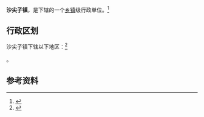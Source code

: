 {{中国乡级行政区|21/05/22/103/000}}

'''沙尖子镇'''，是{{PRC admin/fullname|21/05/22/103/000|3}}下辖的一个[[乡镇|乡镇]]级行政单位。<ref>{{PRC admin/ref sgc|{{PRC admin/parent|21/05/22/103/000}}}}</ref>

== 行政区划 ==

沙尖子镇下辖以下地区：<ref>{{PRC admin/ref sgc|21/05/22/103/000}}</ref>

{{PRC admin/children|21/05/22/103/000}}。

== 参考资料 ==

{{reflist}}

{{行政区划小作品}}
{{PRC admin/navcat|21/05/22/103/000}}